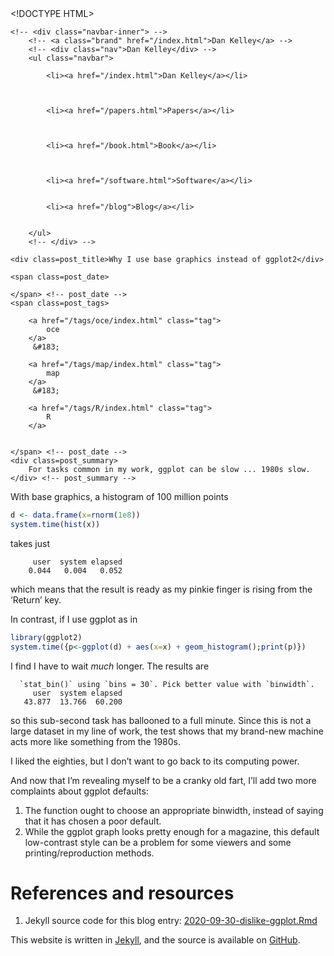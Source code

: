 <!DOCTYPE HTML>
<html>
<head>
<link rel='stylesheet' type='text/css' href='https://dankelley.github.io/css/syntax.css' />
<link rel='stylesheet' type='text/css' href='https://dankelley.github.io/css/style.css' />
<meta charset="UTF-8">
<title>Why I use base graphics instead of ggplot2</title>
</head>

<body>
<div class="navbar">
    <!-- <div class="navbar-inner"> -->
        <!-- <a class="brand" href="/index.html">Dan Kelley</a> -->
        <!-- <div class="nav">Dan Kelley</div> -->
        <ul class="navbar">
            
            <li><a href="/index.html">Dan Kelley</a></li>
            

            
            <li><a href="/papers.html">Papers</a></li>
            

            
            <li><a href="/book.html">Book</a></li>
            

            
            <li><a href="/software.html">Software</a></li>
            
            
            <li><a href="/blog">Blog</a></li>
            

        </ul>
        <!-- </div> -->
</div>

<div id="content">
    




<!-- <div class="span8"> -->

<div class=topnav>

<!-- | <a href='/blog'>Home</a> | -->

</div> <!-- topnav -->


<div class="page-header">

    <div class=post_title>Why I use base graphics instead of ggplot2</div>
<!-- </div> --> <!-- span8 -->

<!-- <div class="span4"> -->

<div class=slug>
    <span class=post_date>
        
    </span> <!-- post_date -->
    <span class=post_tags>
        
        <a href="/tags/oce/index.html" class="tag">
            oce
        </a>
         &#183; 
        
        <a href="/tags/map/index.html" class="tag">
            map
        </a>
         &#183; 
        
        <a href="/tags/R/index.html" class="tag">
            R
        </a>
        
        
    </span> <!-- post_date -->
    <div class=post_summary>
        For tasks common in my work, ggplot can be slow ... 1980s slow.
    </div> <!-- post_summary -->
</div> <!-- slug -->

<!-- </div> -->
<!-- span4 -->
</div> <!-- page-header -->



With base graphics, a histogram of 100 million points
```r
d <- data.frame(x=rnorm(1e8))
system.time(hist(x))
```
takes just
```
     user  system elapsed
    0.044   0.004   0.052
```
which means that the result is ready as my pinkie finger is rising from the
'Return' key.

In contrast, if I use ggplot as in
```r
library(ggplot2)
system.time({p<-ggplot(d) + aes(x=x) + geom_histogram();print(p)})
```
I find I have to wait *much* longer.  The results are
```
  `stat_bin()` using `bins = 30`. Pick better value with `binwidth`.
     user  system elapsed
   43.877  13.766  60.200
```
so this sub-second task has ballooned to a full minute.  Since this is not a
large dataset in my line of work, the test shows that my brand-new machine acts
more like something from the 1980s.

I liked the eighties, but I don't want to go back to its computing power.

And now that I'm revealing myself to be a cranky old fart, I'll add two more
complaints about ggplot defaults:

1. The function ought to choose an appropriate binwidth, instead of saying that
it has chosen a poor default.
2. While the ggplot graph looks pretty enough for a magazine, this default
low-contrast style can be a problem for some viewers and some
printing/reproduction methods.


# References and resources

1. Jekyll source code for this blog entry: [2020-09-30-dislike-ggplot.Rmd](https://raw.github.com/dankelley/dankelley.github.io/master/assets/2020-09-30-dislike-ggplot.Rmd)






</div>

<p class="footnote">This website is written in <a
href="http://jekyllrb.com">Jekyll</a>, and the source is available on <a
href="https://github.com/dankelley/dankelley.github.io">GitHub</a>.</p>

</body>
</html>

